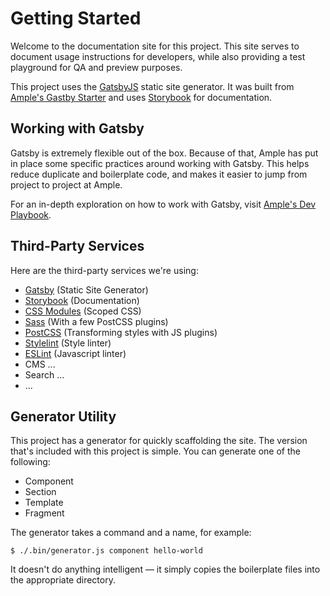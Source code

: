 
<Meta title="Intro/Getting Started" />

# Getting Started

Welcome to the documentation site for this project. This site serves to document usage instructions for developers, while also providing a test playground for QA and preview purposes.

This project uses the [GatsbyJS](https://www.gatsbyjs.org/) static site generator. It was built from [Ample's Gastby Starter](https://github.com/ample/gatsby-starter-ample) and uses [Storybook](https://storybook.js.org/) for documentation.

## Working with Gatsby

Gatsby is extremely flexible out of the box. Because of that, Ample has put in place some specific practices around working with Gatsby. This helps reduce duplicate and boilerplate code, and makes it easier to jump from project to project at Ample.

For an in-depth exploration on how to work with Gatsby, visit [Ample's Dev Playbook](https://dev-playbook.netlify.com/code/working-with-gatsby).

## Third-Party Services

Here are the third-party services we're using:

- [Gatsby](https://www.gatsbyjs.org/) (Static Site Generator)
- [Storybook](https://storybook.js.org/) (Documentation)
- [CSS Modules](https://github.com/css-modules/css-modules) (Scoped CSS)
- [Sass](https://sass-lang.com/documentation) (With a few PostCSS plugins)
- [PostCSS](https://postcss.org) (Transforming styles with JS plugins)
- [Stylelint](https://stylelint.io) (Style linter)
- [ESLint](https://eslint.org) (Javascript linter)
- CMS ...
- Search ...
- ...

## Generator Utility

This project has a generator for quickly scaffolding the site. The version that's included with this project is simple. You can generate one of the following:

- Component
- Section
- Template
- Fragment

The generator takes a command and a name, for example:

    $ ./.bin/generator.js component hello-world

It doesn't do anything intelligent — it simply copies the boilerplate files into the appropriate directory.
